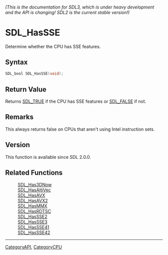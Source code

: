 ====== (This is the documentation for SDL3, which is under heavy development and the API is changing! SDL2 is the current stable version!) ======
= SDL_HasSSE =

Determine whether the CPU has SSE features.

== Syntax ==

<syntaxhighlight lang='c'>
SDL_bool SDL_HasSSE(void);
</syntaxhighlight>

== Return Value ==

Returns [[SDL_TRUE]] if the CPU has SSE features or [[SDL_FALSE]] if not.

== Remarks ==

This always returns false on CPUs that aren't using Intel instruction sets.

== Version ==

This function is available since SDL 2.0.0.

== Related Functions ==

:[[SDL_Has3DNow]]
:[[SDL_HasAltiVec]]
:[[SDL_HasAVX]]
:[[SDL_HasAVX2]]
:[[SDL_HasMMX]]
:[[SDL_HasRDTSC]]
:[[SDL_HasSSE2]]
:[[SDL_HasSSE3]]
:[[SDL_HasSSE41]]
:[[SDL_HasSSE42]]

----
[[CategoryAPI]], [[CategoryCPU]]


